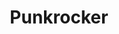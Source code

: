 ---
title: "Punkrocker"
artist: "Teddy Bears ft. Iggy Pop"
year: 2000
album: 
writer: 
producer: 
url: "/audio/punkrocker.mp3"
cover: "/audio/punkrocker.jpg"

---